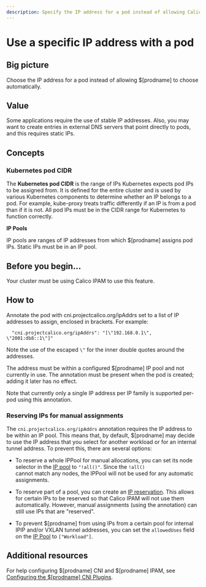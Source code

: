 ```yaml
---
description: Specify the IP address for a pod instead of allowing Calico Enterprise to automatically choose one.
---
```


# Use a specific IP address with a pod


## Big picture

Choose the IP address for a pod instead of allowing $[prodname] to choose automatically.

## Value

Some applications require the use of stable IP addresses. Also, you may want to create entries in external DNS servers that point directly to pods, and this requires static IPs.

## Concepts

### Kubernetes pod CIDR

The **Kubernetes pod CIDR** is the range of IPs Kubernetes expects pod IPs to be assigned from. It is defined for the entire cluster and is used by various Kubernetes components to determine whether an IP belongs to a pod. For example, kube-proxy treats traffic differently if an IP is from a pod than if it is not. All pod IPs must be in the CIDR range for Kubernetes to function correctly.

**IP Pools**

IP pools are ranges of IP addresses from which $[prodname] assigns pod IPs. Static IPs must be in an IP pool.

## Before you begin...

Your cluster must be using Calico IPAM to use this feature.

<DetermineIpam />

## How to

Annotate the pod with cni.projectcalico.org/ipAddrs set to a list of IP addresses to assign, enclosed in brackets. For example:

```
  "cni.projectcalico.org/ipAddrs": "[\"192.168.0.1\", \"2001:db8::1\"]"
```

Note the use of the escaped `\"` for the inner double quotes around the addresses.

The address must be within a configured $[prodname] IP pool and not currently in use. The annotation must be present when the pod is created; adding it later has no effect.

Note that currently only a single IP address per IP family is supported per-pod using this annotation.

### Reserving IPs for manual assignments

The `cni.projectcalico.org/ipAddrs` annotation requires the IP address to be within an IP pool. This means that,
by default, $[prodname] may decide to use the IP address that you select for another workload or for an internal
tunnel address. To prevent this, there are several options:

- To reserve a whole IPPool for manual allocations, you can set its node selector in the [IP pool](../../reference/resources/ippool.mdx) to `"!all()"`. Since the `!all()`  
  cannot match any nodes, the IPPool will not be used for any automatic assignments.

- To reserve part of a pool, you can create an [IP reservation](../../reference/resources/ipreservation.mdx). This allows for certain IPs to be reserved so
  that Calico IPAM will not use them automatically. However, manual assignments (using the annotation) can still use
  IPs that are "reserved".

- To prevent $[prodname] from using IPs from a certain pool for internal IPIP and/or VXLAN tunnel addresses, you
  can set the `allowedUses` field on the [IP Pool](../../reference/resources/ippool.mdx) to `["Workload"]`.

## Additional resources

For help configuring $[prodname] CNI and $[prodname] IPAM, see [Configuring the $[prodname] CNI Plugins](../../reference/component-resources/configuration.mdx).
